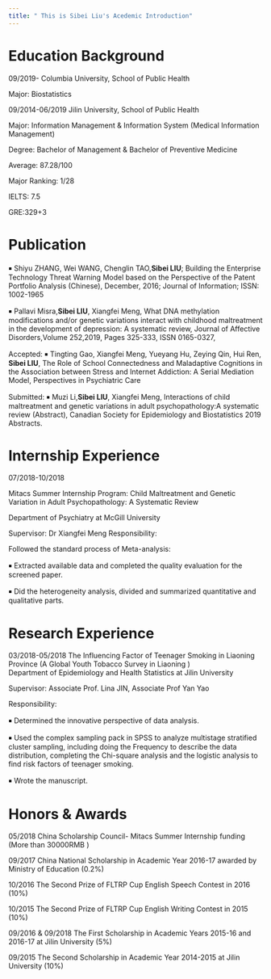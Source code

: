 ```yaml
---
title: " This is Sibei Liu's Acedemic Introduction"
---
```



# Education Background
09/2019-
Columbia University, School of Public Health

Major: Biostatistics

09/2014-06/2019 
Jilin University, School of Public Health

Major: Information Management & Information System (Medical Information Management)  

Degree: Bachelor of Management & Bachelor of Preventive Medicine

Average: 87.28/100             

Major Ranking: 1/28 

IELTS: 7.5                    

GRE:329+3          

# Publication
￭ Shiyu ZHANG, Wei WANG, Chenglin TAO,**Sibei LIU**; 
Building the Enterprise Technology Threat Warning Model based on the Perspective of the Patent Portfolio Analysis (Chinese), December, 2016; Journal of Information; ISSN: 1002-1965

￭ Pallavi Misra,**Sibei LIU**, Xiangfei Meng,
What DNA methylation modifications and/or genetic variations interact with childhood maltreatment in the development of depression: A systematic review, Journal of Affective Disorders,Volume 252,2019, Pages 325-333, ISSN 0165-0327,

Accepted:
￭ Tingting Gao, Xiangfei Meng, Yueyang Hu, Zeying Qin, Hui Ren, **Sibei LIU**, The Role of School Connectedness and Maladaptive Cognitions in the Association between Stress and Internet Addiction: A Serial Mediation Model, Perspectives in Psychiatric Care

Submitted:
￭ Muzi Li,**Sibei LIU**, Xiangfei Meng, Interactions of child maltreatment and genetic variations in adult psychopathology:A systematic review (Abstract), Canadian Society for Epidemiology and Biostatistics 2019 Abstracts.

# Internship Experience
07/2018-10/2018  

Mitacs Summer Internship Program: Child Maltreatment and Genetic Variation in Adult Psychopathology: A Systematic Review                       

Department of Psychiatry at McGill University

Supervisor: Dr Xiangfei Meng
Responsibility:

Followed the standard process of Meta-analysis: 

￭ Extracted available data and completed the quality evaluation for the screened paper.

￭ Did the heterogeneity analysis, divided and summarized quantitative and qualitative parts.

# Research Experience 
03/2018-05/2018 
The Influencing Factor of Teenager Smoking in Liaoning Province (A Global Youth Tobacco Survey in Liaoning )                      
Department of Epidemiology and Health Statistics at Jilin University

Supervisor: Associate Prof. Lina JIN, Associate Prof Yan Yao 

Responsibility:

￭ Determined the innovative perspective of data analysis.

￭ Used the complex sampling pack in SPSS to analyze multistage stratified cluster sampling, including doing the Frequency to describe the data distribution, completing the Chi-square analysis and the logistic analysis to find risk factors of teenager smoking.

￭ Wrote the manuscript. 


# Honors & Awards
05/2018 China Scholarship Council- Mitacs Summer Internship funding (More than 30000RMB ) 

09/2017 China National Scholarship in Academic Year 2016-17 awarded by Ministry of Education (0.2%)

10/2016 The Second Prize of FLTRP Cup English Speech Contest in 2016 (10%)

10/2015 The Second Prize of FLTRP Cup English Writing Contest in 2015 (10%)

09/2016 & 09/2018 The First Scholarship in Academic Years 2015-16 and 2016-17 at Jilin University (5%)

09/2015 The Second Scholarship in Academic Year 2014-2015 at Jilin University (10%)
